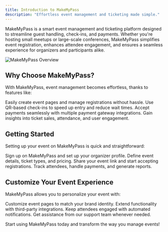 ```yaml
---
title: Introduction to MakeMyPass
description: "Effortless event management and ticketing made simple."
---
```


MakeMyPass is a smart event management and ticketing platform designed to streamline guest handling, check-ins, and payments. Whether you're hosting small meetups or large-scale conferences, MakeMyPass simplifies event registration, enhances attendee engagement, and ensures a seamless experience for organizers and participants alike.

<img
  className="block"
  src="/images/introduction/overviewImage.png"
  alt="MakeMyPass Overview"
/>

## Why Choose MakeMyPass?

With MakeMyPass, event management becomes effortless, thanks to features like:

<CardGroup cols={2}>
  <Card
    title="Seamless Registrations"
    icon="clipboard-list"
  >
    Easily create event pages and manage registrations without hassle.
  </Card>
  <Card
    title="Quick Check-ins"
    icon="barcode"
  >
    Use QR-based check-ins to speed up entry and reduce wait times.
  </Card>
  <Card
    title="Secure Payments"
    icon="credit-card"
  >
    Accept payments seamlessly with multiple payment gateway integrations.
  </Card>
  <Card
    title="Real-time Analytics"
    icon="chart-line"
  >
    Gain insights into ticket sales, attendance, and user engagement.
  </Card>
</CardGroup>

## Getting Started

Setting up your event on MakeMyPass is quick and straightforward:

<Steps>
  <Step title="Create an Account">
    Sign up on MakeMyPass and set up your organizer profile.
  </Step>
  <Step title="Set Up Your Event">
    Define event details, ticket types, and pricing.
  </Step>
  <Step title="Start Selling Tickets">
    Share your event link and start accepting registrations.
  </Step>
  <Step title="Manage Effortlessly">
    Track attendees, handle payments, and generate reports.
  </Step>
</Steps>

## Customize Your Event Experience

MakeMyPass allows you to personalize your event with:

<CardGroup cols={2}>
  <Card
    title="Branded Event Pages"
    icon="palette"
  >
    Customize event pages to match your brand identity.
  </Card>
  <Card
    title="API Integrations"
    icon="code"
  >
    Extend functionality with third-party integrations.
  </Card>
  <Card
    title="Automated Emails & Reminders"
    icon="envelope"
  >
    Keep attendees engaged with automated notifications.
  </Card>
  <Card
    title="Dedicated Support"
    icon="headset"
  >
    Get assistance from our support team whenever needed.
  </Card>
</CardGroup>

Start using MakeMyPass today and transform the way you manage events!
